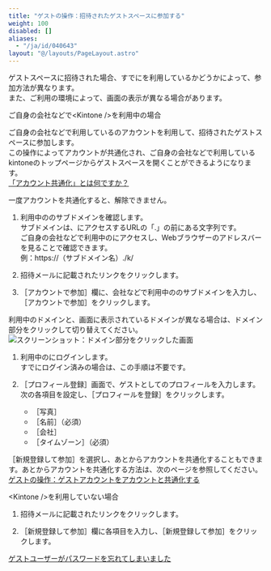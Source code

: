 ```yaml
---
title: "ゲストの操作：招待されたゲストスペースに参加する"
weight: 100
disabled: []
aliases:
  - "/ja/id/040643"
layout: "@/layouts/PageLayout.astro"
---
```




ゲストスペースに招待された場合、すでに<Kintone />を利用しているかどうかによって、参加方法が異なります。  
また、ご利用の環境によって、画面の表示が異なる場合があります。

<Heading id="guestspace_guestuser_join_10">ご自身の会社などで&lt;Kintone /&gt;を利用中の場合</Heading>

ご自身の会社などで利用している<Kintone />のアカウントを利用して、招待されたゲストスペースに参加します。  
この操作によってアカウントが共通化され、ご自身の会社などで利用しているkintoneのトップページからゲストスペースを開くことができるようになります。  
[「アカウント共通化」とは何ですか？](/k/ja/id/040329.html)

<Warning>

一度アカウントを共通化すると、解除できません。

</Warning>

1. 利用中の<Kintone />のサブドメインを確認します。  
  サブドメインは、<Kintone />にアクセスするURLの「.<CybozuCom />」の前にある文字列です。  
  ご自身の会社などで利用中の<Kintone />にアクセスし、Webブラウザーのアドレスバーを見ることで確認できます。  
  例：https://（サブドメイン名）.<CybozuCom />/k/

1. 招待メールに記載されたリンクをクリックします。

1. <Wovn>［<Kintone />アカウントで参加］</Wovn>欄に、会社などで利用中の<Kintone />のサブドメインを入力し、<Wovn>［<Kintone />アカウントで参加］</Wovn>をクリックします。<Wovn></Wovn><Wovn></Wovn>
  <Note>
   利用中のドメインと、画面に表示されているドメインが異なる場合は、ドメイン部分をクリックして切り替えてください。  
   <Img src="/k/kintone/img-ja/guestuser_joinspace_img5.png" alt="スクリーンショット：ドメイン部分をクリックした画面" />
  </Note>

1. 利用中の<Kintone />にログインします。  
  すでにログイン済みの場合は、この手順は不要です。

1. <Wovn>［プロフィール登録］</Wovn>画面で、ゲストとしてのプロフィールを入力します。  
    次の各項目を設定し、<Wovn>［プロフィールを登録］</Wovn>をクリックします。<Wovn></Wovn>  
    * <Wovn>［写真］</Wovn>
    * <Wovn>［名前］</Wovn>（必須）
    * <Wovn>［会社］</Wovn>
    * <Wovn>［タイムゾーン］</Wovn>（必須）

<Note>

<Wovn>［新規登録して参加］</Wovn>を選択し、あとからアカウントを共通化することもできます。<Wovn></Wovn>あとからアカウントを共通化する方法は、次のページを参照してください。  
[ゲストの操作：ゲストアカウントを<Kintone />アカウントと共通化する](/k/ja/id/040644.html)

</Note>

<Heading id="guestspace_guestuser_join_20">&lt;Kintone /&gt;を利用していない場合</Heading>

1. 招待メールに記載されたリンクをクリックします。

1. <Wovn>［新規登録して参加］</Wovn>欄に各項目を入力し、<Wovn>［新規登録して参加］</Wovn>をクリックします。<Wovn></Wovn><Wovn></Wovn>

<Reference>

[ゲストユーザーがパスワードを忘れてしまいました](/k/ja/id/040334.html)

</Reference>
